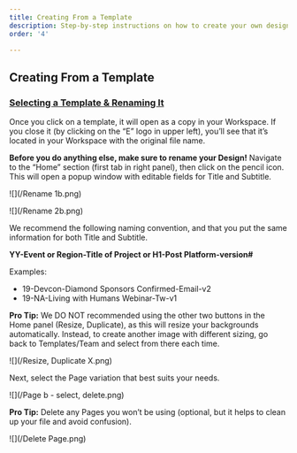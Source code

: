 ```yaml
---
title: Creating From a Template
description: Step-by-step instructions on how to create your own design from a template.
order: '4'

---
```

## Creating From a Template

### [Selecting a Template & Renaming It](https://educate.liferay.com/design-tool-easil/363494 "Selecting a Template & Renaming It")

Once you click on a template, it will open as a copy in your Workspace. If you close it (by clicking on the “E” logo in upper left), you’ll see that it’s located in your Workspace with the original file name. 

**Before you do anything else, make sure to rename your Design!** Navigate to the “Home” section (first tab in right panel), then click on the pencil icon. This will open a popup window with editable fields for Title and Subtitle.

![](/Rename 1b.png)

![](/Rename 2b.png)

We recommend the following naming convention, and that you put the same information for both Title and Subtitle.

**YY-Event or Region-Title of Project or H1-Post Platform-version#**

Examples: 

* 19-Devcon-Diamond Sponsors Confirmed-Email-v2
* 19-NA-Living with Humans Webinar-Tw-v1

**Pro Tip:** We DO NOT recommended using the other two buttons in the Home panel (Resize, Duplicate), as this will resize your backgrounds automatically. Instead, to create another image with different sizing, go back to Templates/Team and select from there each time.

![](/Resize, Duplicate X.png)

Next, select the Page variation that best suits your needs.

![](/Page b - select, delete.png)

**Pro Tip:** Delete any Pages you won’t be using (optional, but it helps to clean up your file and avoid confusion).

![](/Delete Page.png)